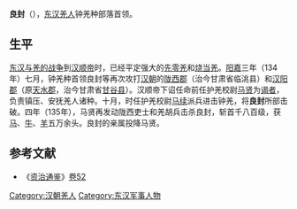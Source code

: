 {{multiple issues|
{{copyedit|time=2015-04-02T14:10:50+00:00}}
{{primarysources|time=2015-04-02T14:10:50+00:00}}
{{refimprove|time=2015-04-02T14:10:50+00:00}}
}}
'''良封'''（{{bd|？||135年|}}），[[东汉|东汉]][[羌人|羌人]]钟羌种部落首领。

== 生平 ==
[[东汉与羌的战争|东汉与羌的战争]]到[[汉顺帝|汉顺帝]]时，已经平定强大的[[先零羌|先零羌]]和[[烧当羌|烧当羌]]。[[阳嘉|阳嘉]]三年（134年）七月，钟羌种首领良封等再次攻打[[汉朝|汉朝]]的[[陇西郡|陇西郡]]（治今甘肃省临洮县）和[[汉阳郡_(东汉)|汉阳郡]]（原[[天水郡|天水郡]]，治今甘肃省[[甘谷县|甘谷县]]）。汉顺帝下诏任命前任护羌校尉[[馬賢_(東漢)|马贤]]为[[谒者|谒者]]，负责镇压、安抚羌人诸种。十月，时任护羌校尉[[马续|马续]]派兵进击钟羌，将'''良封'''所部击破。四年（135年），马贤再发动陇西吏士和羌胡兵击杀良封，斩首千八百级，获[[马|马]]、[[牛|牛]]、[[羊|羊]]五万余头。良封的亲属投降马贤。

== 参考文献 ==
*《[[资治通鉴|资治通鉴]]》[[s:資治通鑑/卷052|卷52]]

{{Authority control}}
{{DEFAULTSORT:Liang}}
[[Category:汉朝羌人|Category:汉朝羌人]]
[[Category:东汉军事人物|Category:东汉军事人物]]